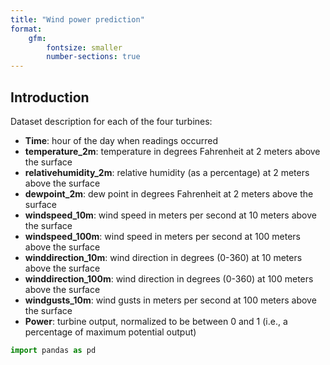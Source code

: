 ```yaml
---
title: "Wind power prediction"
format: 
    gfm:
        fontsize: smaller
        number-sections: true
---
```


## Introduction

Dataset description for each of the four turbines:

+ **Time**: hour of the day when readings occurred
+ **temperature_2m**: temperature in degrees Fahrenheit at 2 meters above the surface
+ **relativehumidity_2m**: relative humidity (as a percentage) at 2 meters above the surface
+ **dewpoint_2m**: dew point in degrees Fahrenheit at 2 meters above the surface
+ **windspeed_10m**: wind speed in meters per second at 10 meters above the surface
+ **windspeed_100m**: wind speed in meters per second at 100 meters above the surface
+ **winddirection_10m**: wind direction in degrees (0-360) at 10 meters above the surface
+ **winddirection_100m**: wind direction in degrees (0-360) at 100 meters above the surface
+ **windgusts_10m**: wind gusts in meters per second at 100 meters above the surface
+ **Power**: turbine output, normalized to be between 0 and 1 (i.e., a percentage of maximum potential output)

```python
import pandas as pd
```

